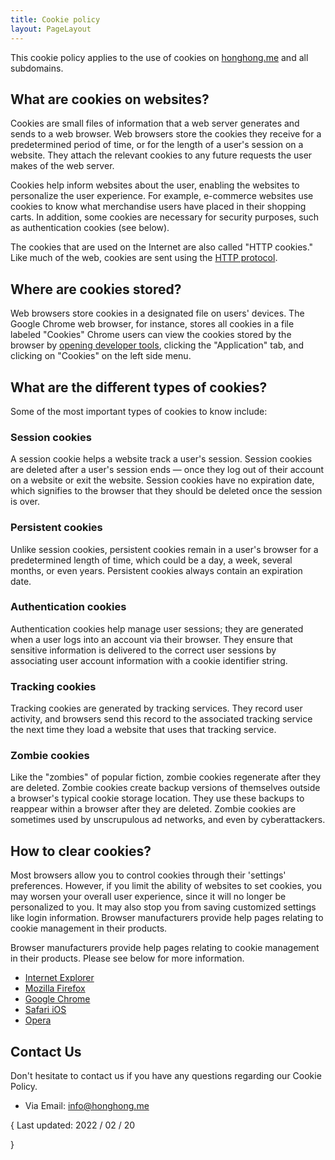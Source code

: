 ```yaml
---
title: Cookie policy
layout: PageLayout
---
```


This cookie policy applies to the use of cookies on [honghong.me](https://honghong.me) and all subdomains.

## What are cookies on websites?

Cookies are small files of information that a web server generates and sends to a web browser. Web browsers store the cookies they receive for a predetermined period of time, or for the length of a user's session on a website. They attach the relevant cookies to any future requests the user makes of the web server.

Cookies help inform websites about the user, enabling the websites to personalize the user experience. For example, e-commerce websites use cookies to know what merchandise users have placed in their shopping carts. In addition, some cookies are necessary for security purposes, such as authentication cookies (see below).

The cookies that are used on the Internet are also called "HTTP cookies." Like much of the web, cookies are sent using the [HTTP protocol](https://en.wikipedia.org/wiki/Hypertext_Transfer_Protocol).

## Where are cookies stored?

Web browsers store cookies in a designated file on users' devices. The Google Chrome web browser, for instance, stores all cookies in a file labeled "Cookies" Chrome users can view the cookies stored by the browser by [opening developer tools](https://developers.google.com/web/tools/chrome-devtools/open), clicking the "Application" tab, and clicking on "Cookies" on the left side menu.

## What are the different types of cookies?

Some of the most important types of cookies to know include:

### Session cookies

A session cookie helps a website track a user's session. Session cookies are deleted after a user's session ends — once they log out of their account on a website or exit the website. Session cookies have no expiration date, which signifies to the browser that they should be deleted once the session is over.

### Persistent cookies

Unlike session cookies, persistent cookies remain in a user's browser for a predetermined length of time, which could be a day, a week, several months, or even years. Persistent cookies always contain an expiration date.

### Authentication cookies

Authentication cookies help manage user sessions; they are generated when a user logs into an account via their browser. They ensure that sensitive information is delivered to the correct user sessions by associating user account information with a cookie identifier string.

### Tracking cookies

Tracking cookies are generated by tracking services. They record user activity, and browsers send this record to the associated tracking service the next time they load a website that uses that tracking service.

### Zombie cookies

Like the "zombies" of popular fiction, zombie cookies regenerate after they are deleted. Zombie cookies create backup versions of themselves outside a browser's typical cookie storage location. They use these backups to reappear within a browser after they are deleted. Zombie cookies are sometimes used by unscrupulous ad networks, and even by cyberattackers.

## How to clear cookies?

Most browsers allow you to control cookies through their 'settings' preferences. However, if you limit the ability of websites to set cookies, you may worsen your overall user experience, since it will no longer be personalized to you. It may also stop you from saving customized settings like login information. Browser manufacturers provide help pages relating to cookie management in their products.

Browser manufacturers provide help pages relating to cookie management in their products. Please see below for more information.

- [Internet Explorer](https://support.microsoft.com/en-us/windows/delete-and-manage-cookies-168dab11-0753-043d-7c16-ede5947fc64d#ie=ie-11)
- [Mozilla Firefox](https://support.mozilla.org/en-US/kb/delete-cookies-remove-info-websites-stored?esab=a&s=cookies&r=3&as=s)
- [Google Chrome](https://support.google.com/chrome/answer/2392709?hl=en)
- [Safari iOS](https://support.apple.com/en-us/HT201265)
- [Opera](https://help.opera.com/en/latest/web-preferences/#cookies)

## Contact Us

Don't hesitate to contact us if you have any questions regarding our Cookie Policy.

- Via Email: [info@honghong.me](mailto:info@honghong.me)

{<span className="mx-2 rounded-xl bg-red-500 p-2 text-center text-white dark:text-white block my-4">
Last updated: 2022 / 02 / 20

</span>}

